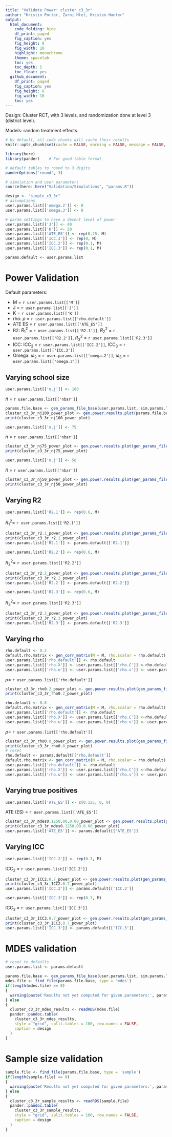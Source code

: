 ```yaml
---
title: "Validate Power: cluster_c3_3r"
author: "Kristin Porter, Zarni Htet, Kristen Hunter"
output:
  html_document:
    code_folding: hide
    df_print: paged
    fig_caption: yes
    fig_height: 8
    fig_width: 10
    highlight: monochrome
    theme: spacelab
    toc: yes
    toc_depth: 5
    toc_float: yes
  github_document:
    df_print: paged
    fig_caption: yes
    fig_height: 8
    fig_width: 10
    toc: yes
---
```


Design: Cluster RCT, with 3 levels, and randomization done at level 3 (district level).

Models: random treatment effects.

```r
# by default, all code chunks will cache their results
knitr::opts_chunk$set(cache = FALSE, warning = FALSE, message = FALSE, echo = FALSE)
```

```r
library(here)
library(pander)    # For good table format

# default tables to round to 3 digits
panderOptions('round', 3)

# simulation and user parameters
source(here::here("Validation/Simulations", "params.R"))
```

```r
design <- "simple_c3_3r"
# assumptions
user.params.list[['omega.2']] <- 0
user.params.list[['omega.3']] <- 0

# param settings to have a decent level of power
user.params.list[['J']] <- 40
user.params.list[['K']] <- 20
user.params.list[['ATE_ES']] <- rep(0.25, M)
user.params.list[['ICC.3']] <- rep(0, M)
user.params.list[['ICC.2']] <- rep(0.1, M)
user.params.list[['ICC.3']] <- rep(0.1, M)

params.default <- user.params.list
```

# Power Validation

Default parameters:

* M = `r user.params.list[['M']]`
* J = `r user.params.list[['J']]`
* K = `r user.params.list[['K']]`
* rho: $\rho$ =  `r user.params.list[['rho.default']]`
* ATE ES = `r user.params.list[['ATE_ES']]`
* R2: $R^2_1$ = `r user.params.list[['R2.1']]`, $R^2_2$ = `r user.params.list[['R2.2']]`, $R^2_3$ = `r user.params.list[['R2.3']]`
* ICC: $\text{ICC}_2$ = `r user.params.list[['ICC.2']]`, $\text{ICC}_3$ = `r user.params.list[['ICC.3']]`
* Omega: $\omega_2$ = `r user.params.list[['omega.2']]`, $\omega_3$ = `r user.params.list[['omega.3']]`

## Varying school size

```r
user.params.list[['n.j']] <- 100
```

$\bar{n}$ = `r user.params.list[['nbar']]`

```r
params.file.base <- gen_params_file_base(user.params.list, sim.params.list, design)
cluster_c3_3r_nj100_power_plot <- gen.power.results.plot(params.file.base, design)
print(cluster_c3_3r_nj100_power_plot)
```

```r
user.params.list[['n.j']] <- 75
```

$\bar{n}$ = `r user.params.list[['nbar']]`

```r
cluster_c3_3r_nj75_power_plot <- gen.power.results.plot(gen_params_file_base(user.params.list, sim.params.list, design), design)
print(cluster_c3_3r_nj75_power_plot)
```

```r
user.params.list[['n.j']] <- 50
```

$\bar{n}$ = `r user.params.list[['nbar']]`

```r
cluster_c3_3r_nj50_power_plot <- gen.power.results.plot(gen_params_file_base(user.params.list, sim.params.list, design), design)
print(cluster_c3_3r_nj50_power_plot)
```


## Varying R2

```r
user.params.list[['R2.1']] <- rep(0.6, M)  
```

$R^2_1 =$ `r user.params.list[['R2.1']]`

```r
cluster_c3_3r_r2.1_power_plot <- gen.power.results.plot(gen_params_file_base(user.params.list, sim.params.list, design), design)
print(cluster_c3_3r_r2.1_power_plot)
user.params.list[['R2.1']] <- params.default[['R2.1']]  
```

```r
user.params.list[['R2.2']] <- rep(0.6, M)  
```

$R^2_2 =$ `r user.params.list[['R2.2']]`

```r
cluster_c3_3r_r2.2_power_plot <- gen.power.results.plot(gen_params_file_base(user.params.list, sim.params.list, design), design)
print(cluster_c3_3r_r2.2_power_plot)
user.params.list[['R2.2']] <- params.default[['R2.2']]  
```

```r
user.params.list[['R2.3']] <- rep(0.6, M)  
```

$R^2_3 =$ `r user.params.list[['R2.3']]`

```r
cluster_c3_3r_r2.3_power_plot <- gen.power.results.plot(gen_params_file_base(user.params.list, sim.params.list, design), design)
print(cluster_c3_3r_r2.3_power_plot)
user.params.list[['R2.3']] <- params.default[['R2.3']]  
```


## Varying rho

```r
rho.default <- 0.2
default.rho.matrix <- gen_corr_matrix(M = M, rho.scalar = rho.default)
user.params.list[['rho.default']] <- rho.default
user.params.list[['rho.X']] <- user.params.list[['rho.C']] <-rho.default
user.params.list[['rho.u']] <- user.params.list[['rho.v']] <- user.params.list[['rho.r']] <- rho.default
```

$\rho =$ `r user.params.list[['rho.default']]`

```r
cluster_c3_3r_rho0.2_power_plot <- gen.power.results.plot(gen_params_file_base(user.params.list, sim.params.list, design), design)
print(cluster_c3_3r_rho0.2_power_plot)
```

```r
rho.default <- 0.8
default.rho.matrix <- gen_corr_matrix(M = M, rho.scalar = rho.default)
user.params.list[['rho.default']] <- rho.default
user.params.list[['rho.X']] <- user.params.list[['rho.C']] <-rho.default
user.params.list[['rho.u']] <- user.params.list[['rho.v']] <- user.params.list[['rho.r']] <-rho.default
```

$\rho =$ `r user.params.list[['rho.default']]`

```r
cluster_c3_3r_rho0.8_power_plot <- gen.power.results.plot(gen_params_file_base(user.params.list, sim.params.list, design), design)
print(cluster_c3_3r_rho0.8_power_plot)
# reset
rho.default <- params.default[['rho.default']]
default.rho.matrix <- gen_corr_matrix(M = M, rho.scalar = rho.default)
user.params.list[['rho.default']] <- rho.default
user.params.list[['rho.X']] <- user.params.list[['rho.C']] <-rho.default
user.params.list[['rho.u']] <- user.params.list[['rho.v']] <- user.params.list[['rho.r']] <-rho.default
```


## Varying true positives

```r
user.params.list[['ATE_ES']] <- c(0.125, 0, 0)
```

ATE (ES) = `r user.params.list[['ATE_ES']]`

```r
cluster_c3_3r_mdes0.1250.00.0.00_power_plot <- gen.power.results.plot(gen_params_file_base(user.params.list, sim.params.list, design), design)
print(cluster_c3_3r_mdes0.1250.00.0.00_power_plot)
user.params.list[['ATE_ES']] <- params.default[['ATE_ES']]
```

## Varying ICC

```r
user.params.list[['ICC.2']] <- rep(0.7, M)
```

$\text{ICC}_2$ = `r user.params.list[['ICC.2']]`

```r
cluster_c3_3r_ICC2.0.7_power_plot <- gen.power.results.plot(gen_params_file_base(user.params.list, sim.params.list, design), design)
print(cluster_c3_3r_ICC2.0.7_power_plot)
user.params.list[['ICC.2']] <- params.default[['ICC.2']]
```

```r
user.params.list[['ICC.3']] <- rep(0.7, M)
```

$\text{ICC}_3$ = `r user.params.list[['ICC.3']]`

```r
cluster_c3_3r_ICC3.0.7_power_plot <- gen.power.results.plot(gen_params_file_base(user.params.list, sim.params.list, design), design)
print(cluster_c3_3r_ICC3.0.7_power_plot)
user.params.list[['ICC.3']] <- params.default[['ICC.3']]
```

# MDES validation

```r
# reset to defaults
user.params.list <- params.default 
```

```r
params.file.base <- gen_params_file_base(user.params.list, sim.params.list, design)
mdes.file <- find_file(params.file.base, type = 'mdes')
if(length(mdes.file) == 0)
{
  warning(paste('Results not yet computed for given parameters:', params.file.base))
} else
{
  cluster_c3_3r_mdes_results <- readRDS(mdes.file)
  pander::pandoc.table(
    cluster_c3_3r_mdes_results,
    style = "grid", split.tables = 100, row.names = FALSE, 
    caption = design
  )
}
```

# Sample size validation

```r
sample.file <- find_file(params.file.base, type = 'sample')
if(length(sample.file) == 0)
{
  warning(paste('Results not yet computed for given parameters:', params.file.base))
} else
{
  cluster_c3_3r_sample_results <- readRDS(sample.file)
  pander::pandoc.table(
    cluster_c3_3r_sample_results,
    style = "grid", split.tables = 100, row.names = FALSE,
    caption = design
  )
}
```